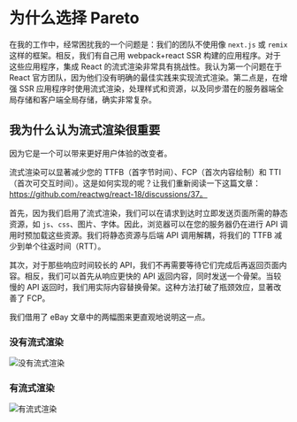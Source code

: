# 为什么选择 Pareto

在我的工作中，经常困扰我的一个问题是：我们的团队不使用像 `next.js` 或 `remix` 这样的框架。相反，我们有自己用 webpack+react SSR 构建的应用程序。对于这些应用程序，集成 React 的流式渲染非常具有挑战性。我认为第一个问题在于 React 官方团队，因为他们没有明确的最佳实践来实现流式渲染。第二点是，在增强 SSR 应用程序时使用流式渲染，处理样式和资源，以及同步潜在的服务器端全局存储和客户端全局存储，确实非常复杂。

## 我为什么认为流式渲染很重要

因为它是一个可以带来更好用户体验的改变者。

流式渲染可以显著减少您的 TTFB（首字节时间）、FCP（首次内容绘制）和 TTI（首次可交互时间）。这是如何实现的呢？让我们重新阅读一下这篇文章：https://github.com/reactwg/react-18/discussions/37。

首先，因为我们启用了流式渲染，我们可以在请求到达时立即发送页面所需的静态资源，如 `js`、`css`、图片、字体。因此，浏览器可以在您的服务器仍在进行 API 调用时预加载这些资源。我们将静态资源与后端 API 调用解耦，将我们的 TTFB 减少到单个往返时间（RTT）。

其次，对于那些响应时间较长的 API，我们不再需要等待它们完成后再返回页面内容。相反，我们可以首先从响应更快的 API 返回内容，同时发送一个骨架。当较慢的 API 返回时，我们用实际内容替换骨架。这种方法打破了瓶颈效应，显著改善了 FCP。

我们借用了 eBay 文章中的两幅图来更直观地说明这一点。

### 没有流式渲染

![没有流式渲染](/single-flush.png)

### 有流式渲染

![有流式渲染](/out-of-order-flush.png)